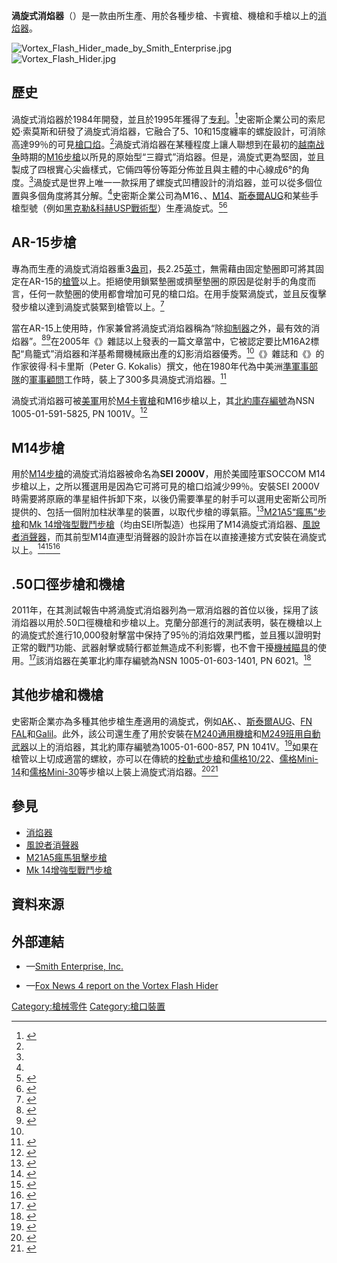{{noteTA
|G1=軍事
|G2=長度單位
|G3=Firearms
}}

'''渦旋式消焰器'''（{{Lang-en|'''Vortex Flash Hider'''或'''Vortex Flash Eliminator'''}}）是一款由{{Link-en|史密斯企業公司|Smith Enterprise, Inc.}}所生產、用於各種步槍、卡賓槍、機槍和手槍以上的[[消焰器|消焰器]]。

[[File:Vortex_Flash_Hider_made_by_Smith_Enterprise.jpg|thumb]]
[[File:Vortex_Flash_Hider.jpg|thumb]]

== 歷史 ==
渦旋式消焰器於1984年開發，並且於1995年獲得了[[专利|专利]]。<ref>{{cite book|last=Suárez|first=Gabriel |title=The Tactical Rifle: The Precision Tool for Urban Police Operations|year=1999|publisher=Paladin Press|location=Boulder, Colorado|isbn=978-1-58160-049-0|page=222}}</ref>史密斯企業公司的索尼婭·索莫斯和{{Link-en|羅恩·史密斯 (槍械設計師)|Ron Smith (firearms designer)|羅恩·史密斯}}研發了渦旋式消焰器，它融合了5、10和15度纏率的螺旋設計，可消除高達99％的可見[[槍口焰|槍口焰]]。<ref name=sonja/>渦旋式消焰器在某種程度上讓人聯想到在最初的[[越南战争|越南战争]]時期的[[M16突擊步槍|M16步槍]]以所見的原始型“三瓣式”消焰器。但是，渦旋式更為堅固，並且製成了四根實心尖齒樣式，它倆四等份等距分佈並且與主體的中心線成6°的角度。<ref name=sonja/>渦旋式是世界上唯一一款採用了螺旋式凹槽設計的消焰器，並可以從多個位置與多個角度將其分解。<ref name="Sweeney2010"/>史密斯企業公司為M16、{{Link-en|AR-15樣式步槍|AR-15 style rifle|AR-15}}、[[M14自动步枪|M14]]、[[斯泰爾AUG突擊步槍|斯泰爾AUG]]和某些手槍型號（例如[[黑克勒&科赫|黑克勒&科赫]][[HK_USP手槍|USP戰術型]]）生產渦旋式。<ref name=Peterson2010>{{cite book|last=Peterson|first=Phillip |title=Gun Digest Buyer's Guide to Tactical Rifles|url=https://books.google.com/books?id=jp-4n02a0QQC&pg=PA75|accessdate=2 April 2013|date=30 November 2010|publisher=Gun Digest Books|location=Iola, Wisconsin|isbn=978-1-4402-1793-7|page=75}}</ref><ref name=Peterson2011>{{cite book|last=Peterson|first=Phillip |title=Gun Digest Buyer's Guide to Assault Weapons|url=https://books.google.com/books?id=fd9Qc0neMjYC&pg=PA118|accessdate=2 April 2013|date=28 February 2011|publisher=F&W Media|location=Iola Wisconsin|isbn=978-1-4402-2672-4|page=118}}</ref>

== AR-15步槍 ==
專為{{Link-en|AR-15樣式步槍|AR-15 style rifle}}而生產的渦旋式消焰器重3[[盎司|盎司]]，長2.25[[英寸|英寸]]，無需藉由固定墊圈即可將其固定在AR-15的[[槍管|槍管]]以上。拒絕使用鎖緊墊圈或擠壓墊圈的原因是從射手的角度而言，任何一款墊圈的使用都會增加可見的槍口焰。在用手旋緊渦旋式，並且反復擊發步槍以達到渦旋式裝緊到槍管以上。<ref name=swat>{{cite journal|last=Hansen|first=Denny|pages =28–32|title=Flash Hiders, is there a difference?|journal=SWAT|year=2005|issue=2|volume=24}}</ref>

當在AR-15上使用時，作家兼{{Link-en|槍匠|Gunsmith}}{{Link-en|帕特里克·斯威尼 (槍匠)|Patrick Sweeney (gunsmith)|帕特里克·斯威尼}}曾將渦旋式消焰器稱為“除[[抑制器|抑制器]]之外，最有效的消焰器”。<ref name=sonja>{{cite web  | last =Sommers  | first =Sonja  | title =Muzzle flash suppressor | work = US Patent and Trade Office  | publisher = google patents  | date =1997-01-21  | url =http://www.google.com/patents?vid=USPAT5596161&id  | accessdate =2013-04-04  }}</ref><ref name="Sweeney2010">{{cite book|last=Sweeney|first=Patrick|authorlink=Patrick Sweeney (gunsmith)|title=Gunsmithing - The AR-15|url=https://books.google.com/books?id=h9PibZ5MOJQC&pg=PA93|accessdate=2 April 2013|date=23 March 2010|publisher=Gun Digest Books|location=Iola, Wisconsin|isbn=978-1-4402-1457-8|page=93|archive-date=2016-12-21|archive-url=https://web.archive.org/web/20161221075726/https://books.google.com/books?id=h9PibZ5MOJQC&pg=PA93|dead-url=no}}</ref>在2005年《{{Link-en|SWAT (雜誌)|SWAT (magazine)|SWAT}}》雜誌以上發表的一篇文章當中，它被認定要比M16A2標配“鳥籠式”消焰器和洋基希爾機械廠出產的幻影消焰器優秀。<ref name=swat/>《{{Link-en|士兵財運 (雜誌)|Soldier of Fortune (magazine)|士兵財運}}》雜誌和《{{Link-en|霰彈槍新聞|Shotgun News}}》的作家彼得·科卡里斯（Peter G. Kokalis）撰文，他在1980年代為中美洲[[準軍事部隊|準軍事部隊]]的[[軍事顧問|軍事顧問]]工作時，裝上了300多具渦旋式消焰器。<ref name=Kokalis>{{cite journal|first=Peter|last=Kokalis| journal=Shotgun News|title= M14 reborn: Crazy Horse and the Romanian Option| pages=20–22, 24, 26|year=2005|issue=12|volume=50}}</ref>

渦旋式消焰器可被[[美軍|美軍]]用於[[M4卡賓槍|M4卡賓槍]]和M16步槍以上，其[[北约库藏编号|北約庫存編號]]為NSN 1005-01-591-5825, PN 1001V。<ref>{{cite web|url=http://www.armyproperty.com/nsn/1005-01-591-5825|title=NSN 1005-01-591-5825|accessdate=1 May 2013|archive-date=2013-09-22|archive-url=https://web.archive.org/web/20130922070108/http://www.armyproperty.com/nsn/1005-01-591-5825|dead-url=no}}</ref>

== M14步槍 ==
用於[[M14自动步枪|M14步槍]]的渦旋式消焰器被命名為'''SEI 2000V'''，用於美國陸軍SOCCOM M14步槍以上，之所以獲選用是因為它可將可見的槍口焰減少99％。安裝SEI 2000V時需要將原廠的準星組件拆卸下來，以後仍需要準星的射手可以選用史密斯公司所提供的、包括一個附加柱狀準星的裝置，以取代步槍的導氣箍。<ref>{{cite book|last1=Jones|first1=Richard D.|last2=Ness|first2=Leland|editor=Terry Gander|title=Jane's Infantry Weapons 2009-2010|edition=35|year=2009|publisher=Jane's Information Group|location=London|isbn=978-0710628695}}</ref>[[M21A5瘋馬狙擊步槍|M21A5“瘋馬”步槍]]和[[Mk_14增強型戰鬥步槍|Mk 14增強型戰鬥步槍]]（均由SEI所製造）也採用了M14渦旋式消焰器、[[風說者消聲器|風說者消聲器]]，而其前型M14直連型消聲器的設計亦旨在以直接連接方式安裝在渦旋式以上。<ref>{{cite journal| title =Smith Enterprise’ Crazy Horse M21A5 7.62x51mm| last=Pushies|first=Fred| journal=Special Weapons for Military & Police|publisher=Harris Publishing| year= 2009|issue=4|volume=20}}</ref><ref name="Cutshaw2011">{{cite book|author=Charles Q. Cutshaw|title=Tactical Small Arms of the 21st Century: A Complete Guide to Small Arms From Around the World|url=https://books.google.com/books?id=npHP9aV5rBgC&pg=PT321|accessdate=9 July 2013|date=28 February 2011|publisher=Gun Digest Books|isbn=978-1-4402-2482-9|page=321|chapter=M-14}}</ref><ref name=Emerson>{{cite book|first=Lee|last=Emerson|title=M-14 Rifle History & Development|pages =326–328|year=2013|publisher =Lulu press|location=Las Vegas, Nevada|edition =5}}</ref>

== .50口徑步槍和機槍 ==
2011年，{{Link-en|美國海軍水上作戰中心克蘭分部|Naval Surface Warfare Center Crane Division}}在其測試報告中將渦旋式消焰器列為一眾消焰器的首位以後，採用了該消焰器以用於.50口徑機槍和步槍以上。克蘭分部進行的測試表明，裝在機槍以上的渦旋式於進行10,000發射擊當中保持了95％的消焰效果門檻，並且獲以證明對正常的戰鬥功能、武器射擊或騎行都並無造成不利影響，也不會干擾[[機械瞄具|機械瞄具]]的使用。<ref>{{cite press release| last        = Smith| title        = Smith Enterprise Receives Contract from Special Operations Command for .50 Cal. Vortex(R) Flash Eliminator| date        = 2011-02-14| publisher        = Reuters| location        = Tempe, Arizona| url        = https://www.reuters.com/article/2011/02/14/idUS128209+14-Feb-2011+PRN20110214| accessdate        = 2013-04-11| archive-date        = 2013-06-30| archive-url        = https://archive.today/20130630053320/http://www.reuters.com/article/2011/02/14/idUS128209+14-Feb-2011+PRN20110214| dead-url        = yes}}</ref>該消焰器在美軍北約庫存編號為NSN 1005-01-603-1401, PN 6021。<ref>{{cite web|url=http://www.armyproperty.com/nsn/1005-01-603-1401|title=NSN 1005-01-603-1401|accessdate=1 May 2013|archive-date=2018-10-01|archive-url=https://web.archive.org/web/20181001203938/http://www.armyproperty.com/nsn/1005-01-603-1401|dead-url=no}}</ref>

== 其他步槍和機槍 ==
史密斯企業亦為多種其他步槍生產適用的渦旋式，例如[[卡拉什尼科夫自動步槍|AK]]、{{Link-en|HK41半自動步槍|Heckler & Koch HK41|HK91}}、[[斯泰爾AUG突擊步槍|斯泰爾AUG]]、[[FN_FAL自動步槍|FN FAL]]和[[IMI_Galil突擊步槍|Galil]]。此外，該公司還生產了用於安裝在[[M240通用機槍|M240通用機槍]]和[[M249班用自動武器|M249班用自動武器]]以上的消焰器，其北約庫存編號為1005-01-600-857, PN 1041V。<ref>{{cite web|url=http://www.armyproperty.com/nsn/1005-01-600-857|title=NSN 1005-01-600-857|accessdate=1 May 2013|archive-date=2018-10-01|archive-url=https://web.archive.org/web/20181001203957/http://www.armyproperty.com/nsn/1005-01-600-857|dead-url=no}}</ref>如果在槍管以上切成適當的螺紋，亦可以在傳統的[[手動槍機|栓動式步槍]]和[[儒格10/22半自动步枪|儒格10/22]]、[[儒格Mini-14半自動步槍|儒格Mini-14]]和[[儒格Mini-14半自動步槍#Mini-30|儒格Mini-30]]等步槍以上裝上渦旋式消焰器。<ref>{{cite book|title=Tactical Ruger 10/22: Building Your Own Marksman, Sniper Simulator, and Competition Models|first=Joe |last=Ramos|publisher= Paladin Press|edition=1|year= 2012|page=43|ISBN=978-1610045735|location=Boulder, Colorado}}</ref><ref>{{cite book|title=The Mini-14: The Plinker, Hunter, Assault, and Everything Else Rifle|first=Duncan |last=Long|publisher= Paladin Press|edition=11|year= 1987|page=87|ISBN=978-0873644075|location=Boulder, Colorado}}</ref>

== 參見 ==
* [[消焰器|消焰器]]
* [[風說者消聲器|風說者消聲器]]
* [[M21A5瘋馬狙擊步槍|M21A5瘋馬狙擊步槍]]
* [[Mk_14增強型戰鬥步槍|Mk 14增強型戰鬥步槍]]
<!-- == 註釋 ==
{{notelist}} -->
== 資料來源 ==
<div class="references-small">
<references />
</div>
<!-- == 參考文獻 == -->
== 外部連結 ==
* {{en icon}}—[http://www.smithenterprise.com/ Smith Enterprise, Inc.] {{Wayback|url=http://www.smithenterprise.com/ |date=20210126152310 }}
* {{en icon}}—[https://www.youtube.com/watch?v=0TPpsIw7IwE Fox News 4 report on the Vortex Flash Hider] {{Wayback|url=https://www.youtube.com/watch?v=0TPpsIw7IwE |date=20210202161704 }}

[[Category:槍械零件|Category:槍械零件]]
[[Category:槍口裝置|Category:槍口裝置]]